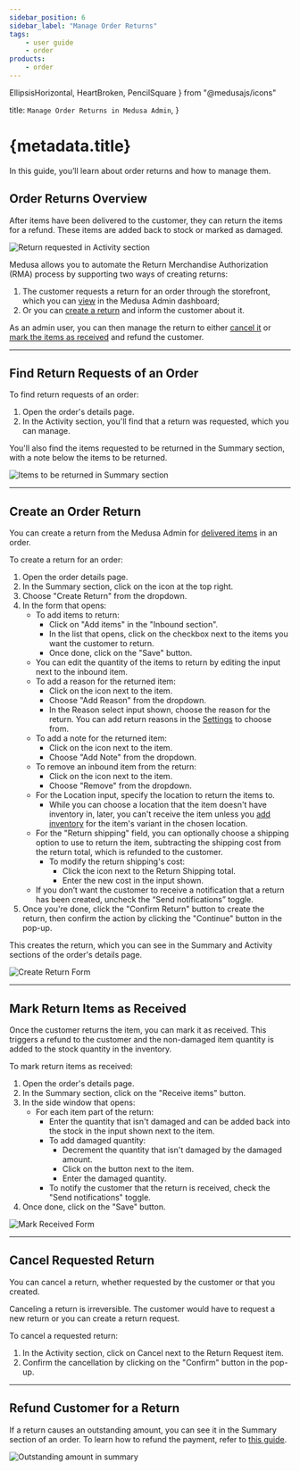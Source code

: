 ```yaml
---
sidebar_position: 6
sidebar_label: "Manage Order Returns"
tags:
    - user guide
    - order
products:
    - order
---
```


  EllipsisHorizontal, 
  HeartBroken,
  PencilSquare
} from "@medusajs/icons"

  title: `Manage Order Returns in Medusa Admin`,
}

# {metadata.title}

In this guide, you’ll learn about order returns and how to manage them.

## Order Returns Overview

After items have been delivered to the customer, they can return the items for a refund. These items are added back to stock or marked as damaged.

![Return requested in Activity section](https://res.cloudinary.com/dza7lstvk/image/upload/v1739794292/User%20Guide/Screenshot_2025-02-17_at_2.11.19_PM_c0fuyr.png)

Medusa allows you to automate the Return Merchandise Authorization (RMA) process by supporting two ways of creating returns:

1. The customer requests a return for an order through the storefront, which you can [view](#find-return-requests-of-an-order) in the Medusa Admin dashboard;
2. Or you can [create a return](#create-an-order-return) and inform the customer about it.

As an admin user, you can then manage the return to either [cancel it](#cancel-requested-return) or [mark the items as received](#mark-return-items-as-received) and refund the customer.

---

## Find Return Requests of an Order

To find return requests of an order:

1. Open the order's details page.
2. In the Activity section, you'll find that a return was requested, which you can manage.

You'll also find the items requested to be returned in the Summary section, with a note below the items to be returned.

![Items to be returned in Summary section](https://res.cloudinary.com/dza7lstvk/image/upload/v1739794541/User%20Guide/Screenshot_2025-02-17_at_2.15.01_PM_mskn1o.png)

---

## Create an Order Return

You can create a return from the Medusa Admin for [delivered items](../fulfillments/page.mdx#mark-fulfillment-as-delivered) in an order.

To create a return for an order:

1. Open the order details page.
2. In the Summary section, click on the <InlineIcon Icon={EllipsisHorizontal} alt="three-dots" /> icon at the top right.
3. Choose "Create Return" from the dropdown.
4. In the form that opens:
    - To add items to return:
        - Click on "Add items" in the "Inbound section".
        - In the list that opens, click on the checkbox next to the items you want the customer to return.
        - Once done, click on the "Save" button.
    - You can edit the quantity of the items to return by editing the input next to the inbound item.
    - To add a reason for the returned item:
        - Click on the <InlineIcon Icon={EllipsisHorizontal} alt="three-dots" /> icon next to the item.
        - Choose "Add Reason" from the dropdown.
        - In the Reason select input shown, choose the reason for the return. You can add return reasons in the [Settings](../../settings/return-reasons/page.mdx) to choose from.
    - To add a note for the returned item:
        - Click on the <InlineIcon Icon={EllipsisHorizontal} alt="three-dots" /> icon next to the item.
        - Choose "Add Note" from the dropdown.
    - To remove an inbound item from the return:
        - Click on the <InlineIcon Icon={EllipsisHorizontal} alt="three-dots" /> icon next to the item.
        - Choose "Remove" from the dropdown.
    - For the Location input, specify the location to return the items to.
        - While you can choose a location that the item doesn't have inventory in, later, you can't receive the item unless you [add inventory](../../inventory/inventory/page.mdx) for the item's variant in the chosen location.
    - For the "Return shipping" field, you can optionally choose a shipping option to use to return the item, subtracting the shipping cost from the return total, which is refunded to the customer.
        - To modify the return shipping's cost:
            - Click the <InlineIcon Icon={PencilSquare} alt="edit" /> icon next to the Return Shipping total.
            - Enter the new cost in the input shown.
    - If you don’t want the customer to receive a notification that a return has been created, uncheck the “Send notifications” toggle.
5. Once you're done, click the "Confirm Return" button to create the return, then confirm the action by clicking the "Continue" button in the pop-up.

This creates the return, which you can see in the Summary and Activity sections of the order's details page.

![Create Return Form](https://res.cloudinary.com/dza7lstvk/image/upload/v1739798514/User%20Guide/Screenshot_2025-02-17_at_3.21.34_PM_hxliws.png)

---

## Mark Return Items as Received

Once the customer returns the item, you can mark it as received. This triggers a refund to the customer and the non-damaged item quantity is added to the stock quantity in the inventory.

To mark return items as received:

1. Open the order's details page.
2. In the Summary section, click on the "Receive items" button.
3. In the side window that opens:
    - For each item part of the return:
        - Enter the quantity that isn't damaged and can be added back into the stock in the input shown next to the item.
        - To add damaged quantity:
            - Decrement the quantity that isn't damaged by the damaged amount.
            - Click on the <InlineIcon Icon={HeartBroken} alt="heart-broken" /> button next to the item.
            - Enter the damaged quantity.
      - To notify the customer that the return is received, check the "Send notifications" toggle.
4. Once done, click on the "Save" button.

![Mark Received Form](https://res.cloudinary.com/dza7lstvk/image/upload/v1739795669/User%20Guide/Screenshot_2025-02-17_at_2.34.13_PM_fkzrdn.png)

---

## Cancel Requested Return

You can cancel a return, whether requested by the customer or that you created.

<Note type="warning">

Canceling a return is irreversible. The customer would have to request a new return or you can create a return request.

</Note>

To cancel a requested return:

1. In the Activity section, click on Cancel next to the Return Request item.
2. Confirm the cancellation by clicking on the "Confirm" button in the pop-up.

---

## Refund Customer for a Return

If a return causes an outstanding amount, you can see it in the Summary section of an order. To learn how to refund the payment, refer to [this guide](../payments/page.mdx#refund-payment).

![Outstanding amount in summary](https://res.cloudinary.com/dza7lstvk/image/upload/v1739799808/User%20Guide/Screenshot_2025-02-17_at_3.42.49_PM_cjxgpg.png)